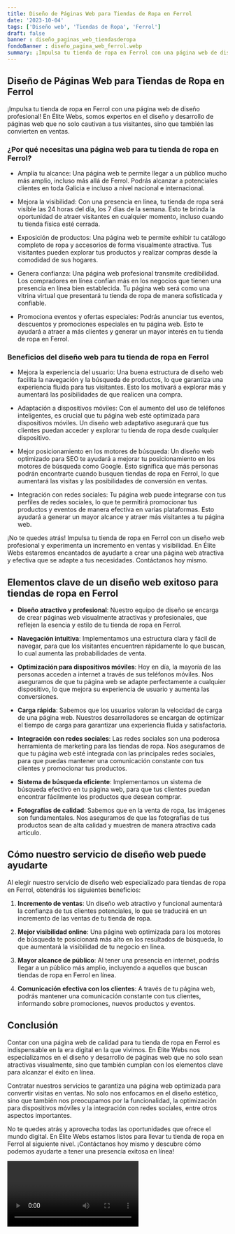 ```yaml
---
title: Diseño de Páginas Web para Tiendas de Ropa en Ferrol
date: '2023-10-04'
tags: ['Diseño web', 'Tiendas de Ropa', 'Ferrol']
draft: false
banner : diseño_paginas_web_tiendasderopa
fondoBanner : diseño_pagina_web_ferrol.webp
summary: ¡Impulsa tu tienda de ropa en Ferrol con una página web de diseño profesional! En Élite Webs, somos expertos en el diseño y desarrollo de páginas web que no solo cautivan a tus visitantes, sino que también las convierten en ventas.
---
```


## Diseño de Páginas Web para Tiendas de Ropa en Ferrol

¡Impulsa tu tienda de ropa en Ferrol con una página web de diseño profesional! En Élite Webs, somos expertos en el diseño y desarrollo de páginas web que no solo cautivan a tus visitantes, sino que también las convierten en ventas.

### ¿Por qué necesitas una página web para tu tienda de ropa en Ferrol?

- Amplía tu alcance: Una página web te permite llegar a un público mucho más amplio, incluso más allá de Ferrol. Podrás alcanzar a potenciales clientes en toda Galicia e incluso a nivel nacional e internacional.

- Mejora la visibilidad: Con una presencia en línea, tu tienda de ropa será visible las 24 horas del día, los 7 días de la semana. Esto te brinda la oportunidad de atraer visitantes en cualquier momento, incluso cuando tu tienda física esté cerrada.

- Exposición de productos: Una página web te permite exhibir tu catálogo completo de ropa y accesorios de forma visualmente atractiva. Tus visitantes pueden explorar tus productos y realizar compras desde la comodidad de sus hogares.

- Genera confianza: Una página web profesional transmite credibilidad. Los compradores en línea confían más en los negocios que tienen una presencia en línea bien establecida. Tu página web será como una vitrina virtual que presentará tu tienda de ropa de manera sofisticada y confiable.

- Promociona eventos y ofertas especiales: Podrás anunciar tus eventos, descuentos y promociones especiales en tu página web. Esto te ayudará a atraer a más clientes y generar un mayor interés en tu tienda de ropa en Ferrol.

### Beneficios del diseño web para tu tienda de ropa en Ferrol

- Mejora la experiencia del usuario: Una buena estructura de diseño web facilita la navegación y la búsqueda de productos, lo que garantiza una experiencia fluida para tus visitantes. Esto los motivará a explorar más y aumentará las posibilidades de que realicen una compra.

- Adaptación a dispositivos móviles: Con el aumento del uso de teléfonos inteligentes, es crucial que tu página web esté optimizada para dispositivos móviles. Un diseño web adaptativo asegurará que tus clientes puedan acceder y explorar tu tienda de ropa desde cualquier dispositivo.

- Mejor posicionamiento en los motores de búsqueda: Un diseño web optimizado para SEO te ayudará a mejorar tu posicionamiento en los motores de búsqueda como Google. Esto significa que más personas podrán encontrarte cuando busquen tiendas de ropa en Ferrol, lo que aumentará las visitas y las posibilidades de conversión en ventas.

- Integración con redes sociales: Tu página web puede integrarse con tus perfiles de redes sociales, lo que te permitirá promocionar tus productos y eventos de manera efectiva en varias plataformas. Esto ayudará a generar un mayor alcance y atraer más visitantes a tu página web.

¡No te quedes atrás! Impulsa tu tienda de ropa en Ferrol con un diseño web profesional y experimenta un incremento en ventas y visibilidad. En Élite Webs estaremos encantados de ayudarte a crear una página web atractiva y efectiva que se adapte a tus necesidades. Contáctanos hoy mismo.

<GifSeo />

<Cta />

## Elementos clave de un diseño web exitoso para tiendas de ropa en Ferrol

- **Diseño atractivo y profesional**: Nuestro equipo de diseño se encarga de crear páginas web visualmente atractivas y profesionales, que reflejen la esencia y estilo de tu tienda de ropa en Ferrol. 

- **Navegación intuitiva**: Implementamos una estructura clara y fácil de navegar, para que los visitantes encuentren rápidamente lo que buscan, lo cual aumenta las probabilidades de venta.

- **Optimización para dispositivos móviles**: Hoy en día, la mayoría de las personas acceden a internet a través de sus teléfonos móviles. Nos aseguramos de que tu página web se adapte perfectamente a cualquier dispositivo, lo que mejora su experiencia de usuario y aumenta las conversiones.

- **Carga rápida**: Sabemos que los usuarios valoran la velocidad de carga de una página web. Nuestros desarrolladores se encargan de optimizar el tiempo de carga para garantizar una experiencia fluida y satisfactoria.

- **Integración con redes sociales**: Las redes sociales son una poderosa herramienta de marketing para las tiendas de ropa. Nos aseguramos de que tu página web esté integrada con las principales redes sociales, para que puedas mantener una comunicación constante con tus clientes y promocionar tus productos.

- **Sistema de búsqueda eficiente**: Implementamos un sistema de búsqueda efectivo en tu página web, para que tus clientes puedan encontrar fácilmente los productos que desean comprar.

- **Fotografías de calidad**: Sabemos que en la venta de ropa, las imágenes son fundamentales. Nos aseguramos de que las fotografías de tus productos sean de alta calidad y muestren de manera atractiva cada artículo.

## Cómo nuestro servicio de diseño web puede ayudarte

Al elegir nuestro servicio de diseño web especializado para tiendas de ropa en Ferrol, obtendrás los siguientes beneficios:

1. **Incremento de ventas**: Un diseño web atractivo y funcional aumentará la confianza de tus clientes potenciales, lo que se traducirá en un incremento de las ventas de tu tienda de ropa.

2. **Mejor visibilidad online**: Una página web optimizada para los motores de búsqueda te posicionará más alto en los resultados de búsqueda, lo que aumentará la visibilidad de tu negocio en línea.

3. **Mayor alcance de público**: Al tener una presencia en internet, podrás llegar a un público más amplio, incluyendo a aquellos que buscan tiendas de ropa en Ferrol en línea.

4. **Comunicación efectiva con los clientes**: A través de tu página web, podrás mantener una comunicación constante con tus clientes, informando sobre promociones, nuevos productos y eventos.

## Conclusión

Contar con una página web de calidad para tu tienda de ropa en Ferrol es indispensable en la era digital en la que vivimos. En Élite Webs nos especializamos en el diseño y desarrollo de páginas web que no solo sean atractivas visualmente, sino que también cumplan con los elementos clave para alcanzar el éxito en línea.

Contratar nuestros servicios te garantiza una página web optimizada para convertir visitas en ventas. No solo nos enfocamos en el diseño estético, sino que también nos preocupamos por la funcionalidad, la optimización para dispositivos móviles y la integración con redes sociales, entre otros aspectos importantes.

No te quedes atrás y aprovecha todas las oportunidades que ofrece el mundo digital. En Élite Webs estamos listos para llevar tu tienda de ropa en Ferrol al siguiente nivel. ¡Contáctanos hoy mismo y descubre cómo podemos ayudarte a tener una presencia exitosa en línea!

<Video />

<CtaBot job='Tiendas de Ropa' city='Ferrol'/>

<Gmaps query='Ferrol+españa+maps' />